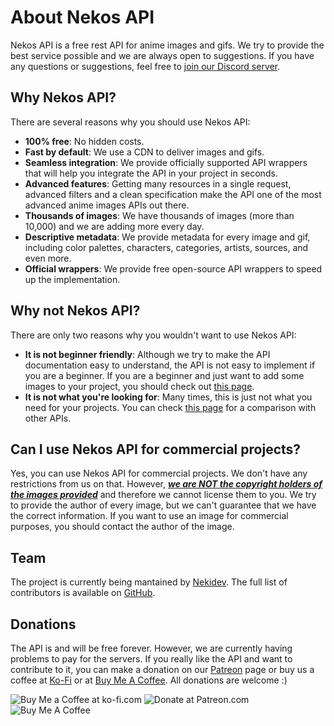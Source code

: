 
# About Nekos API

Nekos API is a free rest API for anime images and gifs. We try to provide the best service possible and we are always open to suggestions. If you have any questions or suggestions, feel free to [join our Discord server](https://discord.gg/b9Fv3kEfXc).

## Why Nekos API?

There are several reasons why you should use Nekos API:

-   **100% free**: No hidden costs.
-   **Fast by default**: We use a CDN to deliver images and gifs.
-   **Seamless integration**: We provide officially supported API wrappers that will help you integrate the API in your project in seconds.
-   **Advanced features**: Getting many resources in a single request, advanced filters and a clean specification make the API one of the most advanced anime images APIs out there.
-   **Thousands of images**: We have thousands of images (more than 10,000) and we are adding more every day.
-   **Descriptive metadata**: We provide metadata for every image and gif, including color palettes, characters, categories, artists, sources, and even more.
-   **Official wrappers**: We provide free open-source API wrappers to speed up the implementation.

## Why not Nekos API?

There are only two reasons why you wouldn't want to use Nekos API:

- **It is not beginner friendly**: Although we try to make the API documentation easy to understand, the API is not easy to implement if you are a beginner. If you are a beginner and just want to add some images to your project, you should check out [this page](/docs/api-comparison/).
- **It is not what you're looking for**: Many times, this is just not what you need for your projects. You can check [this page](/docs/api-comparison/) for a comparison with other APIs.

## Can I use Nekos API for commercial projects?

Yes, you can use Nekos API for commercial projects. We don't have any restrictions from us on that. However, <u>**_we are NOT the copyright holders of the images provided_**</u> and therefore we cannot license them to you. We try to provide the author of every image, but we can't guarantee that we have the correct information. If you want to use an image for commercial purposes, you should contact the author of the image.

## Team

The project is currently being mantained by [Nekidev](https://github.com/Nekidev). The full list of contributors is available on [GitHub](https://github.com/Nekidev/Nekos-API/graphs/contributors).

## Donations

The API is and will be free forever. However, we are currently having problems to pay for the servers. If you really like the API and want to contribute to it, you can make a donation on our [Patreon](https://www.patreon.com/nekidev) page or buy us a coffee at [Ko-Fi](https://ko-fi.com/nekidev) or at [Buy Me A Coffee](https://buymeacoffee.com/nekidev). All donations are welcome :)

<div className="mt-8 flex flex-row items-center gap-4 flex-wrap">
    <Link
        href="https://ko-fi.com/nekidev"
        className="hover:opacity-80 transition"
        target="_blank"
    >
        <img
            src="https://storage.ko-fi.com/cdn/kofi5.png?v=3"
            alt="Buy Me a Coffee at ko-fi.com"
            style={{ height: "36px" }}
        />
    </Link>
    <Link
        href="https://patreon.com/nekidev"
        className="hover:opacity-80 transition"
        target="_blank"
    >
        <img
            src="https://c5.patreon.com/external/logo/become_a_patron_button.png"
            alt="Donate at Patreon.com"
            style={{ height: "36px", borderRadius: "18px" }}
        />
    </Link>
    <Link
        href="https://www.buymeacoffee.com/nekidev"
        className="hover:opacity-80 transition"
        target="_blank"
    >
        <img
            src="https://cdn.buymeacoffee.com/buttons/v2/default-yellow.png"
            alt="Buy Me A Coffee"
            style={{ height: "36px", borderRadius: "18px" }}
        />
    </Link>
</div>
